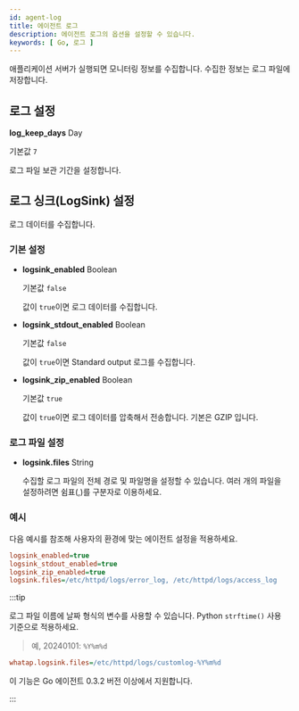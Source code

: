 ```yaml
---
id: agent-log
title: 에이전트 로그
description: 에이전트 로그의 옵션을 설정할 수 있습니다.
keywords: [ Go, 로그 ]
---
```


애플리케이션 서버가 실행되면 모니터링 정보를 수집합니다. 수집한 정보는 로그 파일에 저장합니다.

## 로그 설정

**log_keep_days** <span class='type'>Day</span>

  기본값 `7`
  
  로그 파일 보관 기간을 설정합니다.

## 로그 싱크(LogSink) 설정

로그 데이터를 수집합니다.

### 기본 설정

- **logsink_enabled** <span class='type'>Boolean</span>

  기본값 `false`

  값이 `true`이면 로그 데이터를 수집합니다.

- **logsink_stdout_enabled** <span class='type'>Boolean</span>

  기본값 `false`

  값이 `true`이면 Standard output 로그를 수집합니다.

- **logsink_zip_enabled** <span class='type'>Boolean</span>

  기본값 `true`

  값이 `true`이면 로그 데이터를 압축해서 전송합니다. 기본은 GZIP 입니다.


### 로그 파일 설정

- **logsink.files** <span class='type'>String</span>

  수집할 로그 파일의 전체 경로 및 파일명을 설정할 수 있습니다. 여러 개의 파일을 설정하려면 쉼표(,)를 구분자로 이용하세요.

### 예시

다음 예시를 참조해 사용자의 환경에 맞는 에이전트 설정을 적용하세요.

```ini title='whatap.conf'
logsink_enabled=true
logsink_stdout_enabled=true
logsink_zip_enabled=true
logsink.files=/etc/httpd/logs/error_log, /etc/httpd/logs/access_log
```

:::tip

로그 파일 이름에 날짜 형식의 변수를 사용할 수 있습니다. Python `strftime()` 사용 기준으로 적용하세요. 

> 예, 20240101: `%Y%m%d`

```ini title="whatap.ini"
whatap.logsink.files=/etc/httpd/logs/customlog-%Y%m%d
```

이 기능은 Go 에이전트 0.3.2 버전 이상에서 지원합니다. 

:::